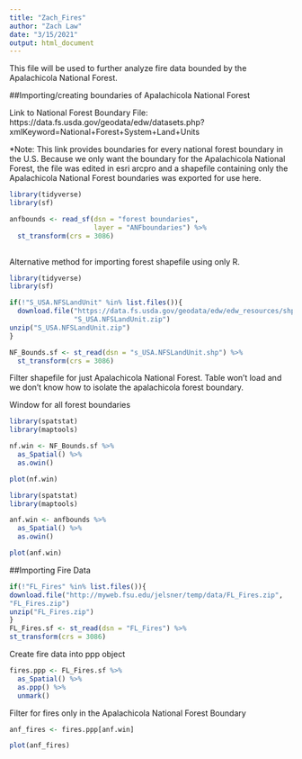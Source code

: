 ```yaml
---
title: "Zach_Fires"
author: "Zach Law"
date: "3/15/2021"
output: html_document
---
```


This file will be used to further analyze fire data bounded by the Apalachicola National Forest.


##Importing/creating boundaries of Apalachicola National Forest

Link to National Forest Boundary File: https://data.fs.usda.gov/geodata/edw/datasets.php?xmlKeyword=National+Forest+System+Land+Units

*Note: This link provides boundaries for every national forest boundary in the U.S.
Because we only want the boundary for the Apalachicola National Forest, the file was edited in esri arcpro and a shapefile containing only the Apalachicola National Forest boundaries was exported for use here.

```r
library(tidyverse)
library(sf)

anfbounds <- read_sf(dsn = "forest boundaries",
                     layer = "ANFboundaries") %>%
  st_transform(crs = 3086)
  
```



Alternative method for importing forest shapefile using only R.

```r
library(tidyverse)
library(sf)

if(!"S_USA.NFSLandUnit" %in% list.files()){
  download.file("https://data.fs.usda.gov/geodata/edw/edw_resources/shp/S_USA.NFSLandUnit.zip",
                "S_USA.NFSLandUnit.zip")
unzip("S_USA.NFSLandUnit.zip")
}

NF_Bounds.sf <- st_read(dsn = "s_USA.NFSLandUnit.shp") %>%
  st_transform(crs = 3086)
```

Filter shapefile for just Apalachicola National Forest. Table won't load and we don't know how to isolate the apalachicola forest boundary.


Window for all forest boundaries
```r
library(spatstat)
library(maptools)

nf.win <- NF_Bounds.sf %>%
  as_Spatial() %>%
  as.owin()

plot(nf.win)
```






```r
library(spatstat)
library(maptools)

anf.win <- anfbounds %>%
  as_Spatial() %>%
  as.owin()

plot(anf.win)
```

##Importing Fire Data

```r
if(!"FL_Fires" %in% list.files()){
download.file("http://myweb.fsu.edu/jelsner/temp/data/FL_Fires.zip",
"FL_Fires.zip")
unzip("FL_Fires.zip")
}
FL_Fires.sf <- st_read(dsn = "FL_Fires") %>%
st_transform(crs = 3086)
```

Create fire data into ppp object
```r
fires.ppp <- FL_Fires.sf %>%
  as_Spatial() %>%
  as.ppp() %>%
  unmark()
```


Filter for fires only in the Apalachicola National Forest Boundary
```r
anf_fires <- fires.ppp[anf.win]

plot(anf_fires)
```












